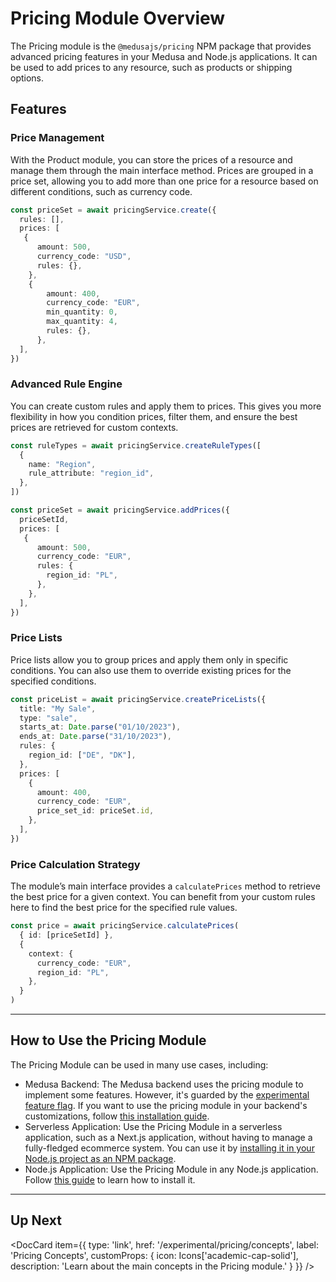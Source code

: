 
# Pricing Module Overview

The Pricing module is the `@medusajs/pricing` NPM package that provides advanced pricing features in your Medusa and Node.js applications. It can be used to add prices to any resource, such as products or shipping options.

## Features

### Price Management

With the Product module, you can store the prices of a resource and manage them through the main interface method. Prices are grouped in a price set, allowing you to add more than one price for a resource based on different conditions, such as currency code.

```ts
const priceSet = await pricingService.create({
  rules: [],
  prices: [
   {
      amount: 500,
      currency_code: "USD",
      rules: {},
    },
    {
        amount: 400,
        currency_code: "EUR",
        min_quantity: 0,
        max_quantity: 4,
        rules: {},
      },
  ],
})
```

### Advanced Rule Engine

You can create custom rules and apply them to prices. This gives you more flexibility in how you condition prices, filter them, and ensure the best prices are retrieved for custom contexts.

```ts
const ruleTypes = await pricingService.createRuleTypes([
  {
    name: "Region",
    rule_attribute: "region_id",
  },
])

const priceSet = await pricingService.addPrices({
  priceSetId,
  prices: [
   {
      amount: 500,
      currency_code: "EUR",
      rules: {
        region_id: "PL",
      },
    },
  ],
})
```

### Price Lists

Price lists allow you to group prices and apply them only in specific conditions. You can also use them to override existing prices for the specified conditions.

```ts
const priceList = await pricingService.createPriceLists({
  title: "My Sale",
  type: "sale",
  starts_at: Date.parse("01/10/2023"),
  ends_at: Date.parse("31/10/2023"),
  rules: {
    region_id: ["DE", "DK"],
  },
  prices: [
    {
      amount: 400,
      currency_code: "EUR",
      price_set_id: priceSet.id,
    },
  ],
})
```

### Price Calculation Strategy

The module’s main interface provides a `calculatePrices` method to retrieve the best price for a given context. You can benefit from your custom rules here to find the best price for the specified rule values.

```ts
const price = await pricingService.calculatePrices(
  { id: [priceSetId] },
  {
    context: {
      currency_code: "EUR",
      region_id: "PL",
    },
  }
)
```

---

## How to Use the Pricing Module

The Pricing Module can be used in many use cases, including:

- Medusa Backend: The Medusa backend uses the pricing module to implement some features. However, it's guarded by the [experimental feature flag](../index.md#enabling-experimental-features). If you want to use the pricing module in your backend's customizations, follow [this installation guide](./install-medusa.mdx).
- Serverless Application: Use the Pricing Module in a serverless application, such as a Next.js application, without having to manage a fully-fledged ecommerce system. You can use it by [installing it in your Node.js project as an NPM package](./install-nodejs.mdx).
- Node.js Application: Use the Pricing Module in any Node.js application. Follow [this guide](./install-nodejs.mdx) to learn how to install it.

---

## Up Next

<DocCard item={{
    type: 'link',
    href: '/experimental/pricing/concepts',
    label: 'Pricing Concepts',
    customProps: {
      icon: Icons['academic-cap-solid'],
      description: 'Learn about the main concepts in the Pricing module.'
    }
  }}
/>
